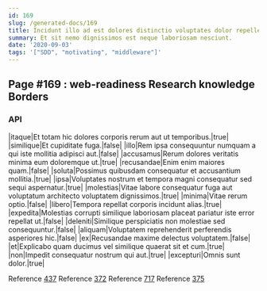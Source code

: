 ```yaml
---
id: 169
slug: /generated-docs/169
title: Incidunt illo ad est dolores distinctio voluptates dolor repellendus.
summary: Et sit nemo dignissimos est neque laboriosam nesciunt.
date: '2020-09-03'
tags: '["SDD", "motivating", "middleware"]'
---
```

## Page #169 : web-readiness Research knowledge Borders

### API

|itaque|Et totam hic dolores corporis rerum aut ut temporibus.|true|
|similique|Et cupiditate fuga.|false|
|illo|Rem ipsa consequuntur numquam a qui iste mollitia adipisci aut.|false|
|accusamus|Rerum dolores veritatis minima eum doloremque ut.|true|
|recusandae|Enim enim maiores quam.|false|
|soluta|Possimus quibusdam consequatur et accusantium mollitia.|true|
|ipsa|Voluptates nostrum et tempora magni consequatur sed sequi aspernatur.|true|
|molestias|Vitae labore consequatur fuga aut voluptatum architecto voluptatem dignissimos.|true|
|minima|Vitae rerum optio.|false|
|libero|Tempora repellat corporis incidunt alias.|true|
|expedita|Molestias corrupti similique laboriosam placeat pariatur iste error repellat ut.|false|
|deleniti|Similique perspiciatis non molestiae sed consequuntur.|false|
|aliquam|Voluptatem reprehenderit perferendis asperiores hic.|false|
|ex|Recusandae maxime delectus voluptatem.|false|
|et|Explicabo quam ducimus vel similique quaerat sit et cum.|true|
|non|Impedit consequatur nostrum qui aut.|true|
|excepturi|Omnis sunt dolor.|true|

Reference [437](/generated-docs/437)
Reference [372](/generated-docs/372)
Reference [717](/generated-docs/717)
Reference [375](/generated-docs/375)



